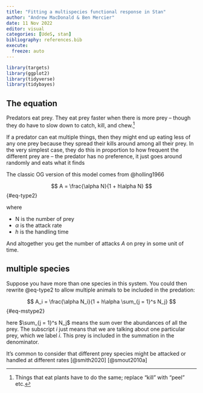 ```yaml
---
title: "Fitting a multispecies functional response in Stan"
author: "Andrew MacDonald & Ben Mercier"
date: 11 Nov 2022
editor: visual
categories: [UdeS, stan]
bibliography: references.bib
execute:
  freeze: auto
---
```


```r
library(targets)
library(ggplot2)
library(tidyverse)
library(tidybayes)
```

## The equation

Predators eat prey. They eat prey faster when there is more prey -- though they do have to slow down to catch, kill, and chew.[^1]

[^1]: Things that eat plants have to do the same; replace "kill" with "peel" etc.

If a predator can eat multiple things, then they might end up eating less of any one prey because they spread their kills around among all their prey. In the very simplest case, they do this in proportion to how frequent the different prey are -- the predator has no preference, it just goes around randomly and eats what it finds

The classic OG version of this model comes from @holling1966

$$
A = \frac{\alpha N}{1 + h\alpha N}
$$ {#eq-type2}

where

-   N is the number of prey
-   $\alpha$ is the attack rate
-   $h$ is the handling time

And altogether you get the number of attacks $A$ on prey in some unit of time.

## multiple species

Suppose you have more than one species in this system. You could then rewrite @eq-type2 to allow multiple animals to be included in the predation:

$$
A_i = \frac{\alpha N_i}{1 + h\alpha \sum_{j = 1}^s N_j}
$$ {#eq-mstype2}

here $\sum_{j = 1}^s N_j$ means the sum over the abundances of all the prey. The subscript $i$ just means that we are talking about one particular prey, which we label $i$. This prey is included in the summation in the denominator.

It's common to consider that different prey species might be attacked or handled at different rates [@smith2020] [@smout2010a]
